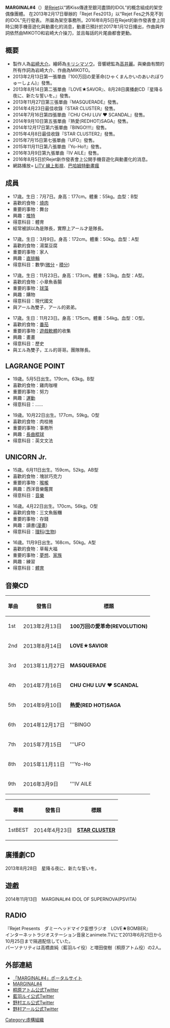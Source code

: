 {{DISPLAYTITLE:MARGINAL#4}}
{{多個問題|
{{roughtranslation|time=2014-12-01T06:12:25+00:00}}
{{unreferenced|time=2014-12-01T06:12:25+00:00}}
}}
'''MARGINAL#4'''（{{lang|ja|マージナルナンバーフォー}}）是[[Rejet|Rejet]]以“將Kiss傳達至銀河盡頭的IDOL”的概念組成的架空偶像團體。 在2013年2月17日舉辦的「Rejet Fes2013」以“Rejet Fes之外見不到的IDOL”先行發表。 所屬為架空事務所{{lang|ja|ピタゴラスプロダクション}}。2016年8月5日在Rejet的新作發表會上同時公開手機音遊化與動畫化的消息，動畫已預計於2017年1月12日播出，作曲與作詞依然由MIKOTO和岩崎大介操刀，並且每話的片尾曲都會更動。

== 概要 ==
*製作人為[[岩崎大介|岩崎大介]]。繪師為[[キリシマソウ|キリシマソウ]]。音響總監為[[高井麗|高井麗]]。與樂曲有關的所有作詞為岩崎大介、作曲為MIKOTO。
*2013年2月13日第一張單曲『100万回の愛革命(ひゃくまんかいのあいれぼりゅーしょん)』發售。
*2013年8月14日第二張單曲『LOVE★SAVOR』、8月28日廣播劇CD『星降る夜に、新たな誓いを。』發售。
*2013年11月27日第三張單曲『MASQUERADE』發售。
*2014年4月23日最佳收錄『STAR CLUSTER』發售。
*2014年7月16日第四張單曲『CHU CHU LUV ♥ SCANDAL』發售。
*2014年9月10日第五張單曲『熱愛(REDHOT)SAGA』發售。
*2014年12月17日第六張單曲『BINGO!!!!』發售。
*2015年4月8日最佳收錄『STAR CLUSTER2』發售。
*2015年7月15日第七張單曲『UFO』發售。
*2015年11月11日第八張單曲『Yo-Ho!!』發售。
*2016年3月9日第九張單曲『IV AILE』發售。
*2016年8月5日於Rejet新作發表會上公開手機音遊化與動畫化的消息。
*網路播放= {{flagicon|TWN}} [[LiTV_線上影視|LiTV 線上影視]]、[[巴哈姆特電玩資訊站|巴哈姆特動畫瘋]]

== 成員 ==
; {{nihongo|桐原アトム（きりはら アトム）|聲：[[增田俊樹|增田俊樹]]}}
*17歳。生日：7月7日。身高：177cm。體重：55kg。血型：B型
*喜歡的食物：[[燒肉|燒肉]]
*重要的事物：舞台
*興趣：[[推特|推特]]
*得意科目：體育
*經常被誤以為是隊長，實際上アール才是隊長。

; {{nihongo|藍羽ルイ（あいば ルイ）|聲：[[高橋直純|高橋直純]]}}
*17歳。生日：3月9日。身高：172cm。體重：50kg。血型：A型
*喜歡的食物：湯葉豆腐
*重要的事物：家人
*興趣：[[直排輪|直排輪]]
*得意科目：數學([[微分|微分]]・[[積分|積分]])

; {{nihongo|野村 エル（のむら エル）|聲：[[KENN|KENN]]}} 
*17歳。生日：11月23日。身高：173cm。體重：53kg。血型：A型。
*喜歡的食物：小章魚香腸
*重要的事物：[[球藻|球藻]]
*興趣：購物
*得意科目：現代國文
*與アール為雙子，アール的弟弟。

; {{nihongo|野村 アール（のむら アール）|聲：[[鈴木裕斗|鈴木裕斗]]}}
*17歳。生日：11月23日。身高：175cm。體重：54kg。血型：O型。
*喜歡的食物：[[番茄|番茄]]
*重要的事物：[[遊戲軟體|遊戲軟體]]的收集
*興趣：畫畫
*得意科目：歷史
*與エル為雙子，エル的哥哥。團隊隊長。

==LAGRANGE POINT==
; {{nihongo|緋室 キラ（ひむろ キラ）|聲：[[大河元氣|大河元氣]]}}
*19歳。5月5日出生。179cm。63kg。B型
*喜歡的食物：雞肉咖哩
*重要的事物：努力
*興趣：[[運動|運動]]
*得意科目：......

; {{nihongo|牧島 シャイ（まきしま シャイ）|聲：[[豐永利行|豐永利行]]}}
*19歳。10月22日出生。177cm。59kg。O型
*喜歡的食物：肉桂捲
*重要的事物：事務所
*興趣：[[長曲棍球|長曲棍球]]
*得意科目：英文文法

==UNICORN Jr.==
; {{nihongo|新堂ツバサ（しんどう ツバサ）|聲：[[蒼井翔太|蒼井翔太]]}}
*15歳。6月11日出生。159cm。52kg。AB型
*喜歡的食物：塊狀巧克力
*重要的事物：[[喉嚨|喉嚨]]
*興趣：西洋音樂鑑賞
*得意科目：[[音樂|音樂]]

; {{nihongo|滝丸 アルト（たきまる アルト）|聲：[[澤城千春|澤城千春]]}}
*16歳。4月22日出生。170cm。56kg。O型
*喜歡的食物：三文魚飯糰
*重要的事物：存錢
*興趣：讀書([[漫畫|漫畫]])
*得意科目：[[理科|理科]]([[生物|生物]])

; {{nihongo|仲真 テルマ（なかま テルマ）|聲：[[染谷俊之|染谷俊之]]}}
*16歳。11月9日出生。168cm。50kg。A型
*喜歡的食物：草莓大福
*重要的事物：[[夢想|夢想]]、[[家族|家族]]
*興趣：練習
*得意科目：[[體育|體育]]

== 音樂CD ==
{| class="wikitable"
|-
! 單曲
! 發售日
! 標題
|-
! 1st
| 2013年2月13日||'''100万回の愛革命(REVOLUTION)'''
|-
! 2nd
| 2013年8月14日||'''LOVE★SAVIOR'''
|-
! 3rd
| 2013年11月27日||'''MASQUERADE'''
|-
! 4th
| 2014年7月16日||'''CHU CHU LUV ♥ SCANDAL'''
|-
! 5th
| 2014年9月10日||'''熱愛(RED HOT)SAGA'''
|-
! 6th
| 2014年12月17日||'''BINGO!!!!
|-
! 7th
| 2015年7月15日||'''UFO
|-
! 8th
| 2015年11月11日||'''Yo-Ho!!
|-
! 9th
| 2016年3月9日||'''IV AILE
|}

{| class="wikitable"
|-
! 專輯
! 發售日
! 標題
|-
! 1stBEST
| 2014年4月23日||'''[[STAR_CLUSTER|STAR CLUSTER]]'''
|}

== 廣播劇CD ==
2013年8月28日　星降る夜に、新たな誓いを。

== 遊戲 ==
2014年11月13日　MARGINAL#4 IDOL OF SUPERNOVA(PSVITA)
== RADIO ==
『Rejet Presents　ダミーヘッドマイク妄想ラジオ　LOVE★BOMBER』<br />
インターネットラジオステーション音泉とanimete.TVにて2013年6月21日から10月25日まで隔週配信していた。<br />
パーソナリティは高橋直純（藍羽ルイ役）と増田俊樹（桐原アトム役）の2人。

== 外部連結 ==
* [http://www.marginal4.net/ 「MARGINAL#4」ポータルサイト] {{Wayback|url=http://www.marginal4.net/ |date=20201202085523 }}
* [http://marginal4.net/cd/marginal/ MARGINAL#4] {{Wayback|url=http://marginal4.net/cd/marginal/ |date=20201203073757 }}
* [https://twitter.com/Atom_mg4/ 桐原アトム公式Twitter] {{Wayback|url=https://twitter.com/Atom_mg4/ |date=20201202085527 }}
* [https://twitter.com/Rui_mg4/ 藍羽ルイ公式Twitter] {{Wayback|url=https://twitter.com/Rui_mg4/ |date=20201202085521 }}
* [https://twitter.com/Eru_mg4/ 野村エル公式Twitter] {{Wayback|url=https://twitter.com/Eru_mg4/ |date=20201202085527 }}
* [https://twitter.com/Aru_mg4/ 野村アール公式Twitter] {{Wayback|url=https://twitter.com/Aru_mg4/ |date=20201202085520 }}

[[Category:虛構組織|Category:虛構組織]]